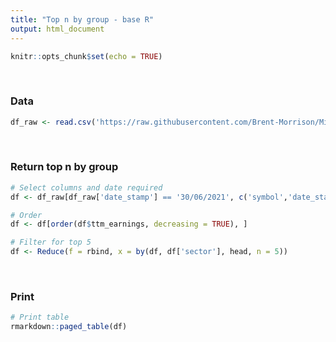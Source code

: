 ```yaml
---
title: "Top n by group - base R"
output: html_document
---
```


```r
knitr::opts_chunk$set(echo = TRUE)
```
<br>

### Data

```r
df_raw <- read.csv('https://raw.githubusercontent.com/Brent-Morrison/Misc_scripts/master/stock_data.csv')
```

<br>

### Return top n by group  

```r
# Select columns and date required
df <- df_raw[df_raw['date_stamp'] == '30/06/2021', c('symbol','date_stamp','sector','asset_growth','roa','roe','leverage','ttm_earnings')]

# Order 
df <- df[order(df$ttm_earnings, decreasing = TRUE), ]

# Filter for top 5 
df <- Reduce(f = rbind, x = by(df, df['sector'], head, n = 5))
```

<br>

### Print  

```r
# Print table
rmarkdown::paged_table(df)
```


